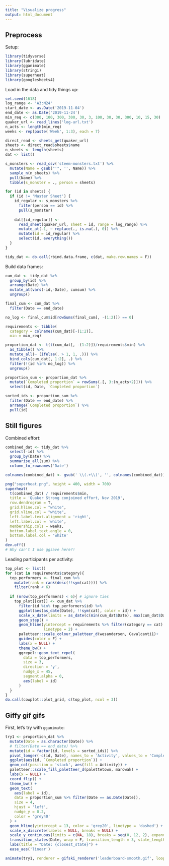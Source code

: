 ```yaml
---
title: "Visualize progress"
output: html_document
---
```


## Preprocess
Setup:
```r
library(tidyverse)
library(lubridate)
library(gganimate)
library(stringi)
library(superheat)
library(googlesheets4)
```


Load in the data and tidy things up:
```r
set.seed(1618)
log_range <- 'A3:N24'
start_date <- as.Date('2019-11-04')
end_date <- as.Date('2019-11-24')
min_req <- c(300, 100, 300, 300, 30, 3, 100, 30, 30, 300, 10, 15, 30)
quaker_url <- read_lines('log-url.txt')
n_acts <- length(min_req)
weeks <- rep(paste('Week', 1:3), each = 7)

direct_read <- sheets_get(quaker_url)
sheets <- direct_read$sheets$name
n_sheets <- length(sheets)
dat <- list()

s_monsters <- read_csv('steem-monsters.txt') %>% 
  mutate(Name = gsub("'", '', Name)) %>%
  sample_n(n_sheets) %>% 
  pull(Name) %>% 
  tibble(s_monster = ., person = sheets)

for (id in sheets) {
  if (id != 'Master Sheet') {
    id_regular <- s_monsters %>% 
      filter(person == id) %>% 
      pull(s_monster)
      
    dat[[id_regular]] <-
      read_sheet(quaker_url, sheet = id, range = log_range) %>% 
      mutate_at(-1, ~ replace(., is.na(.), 0)) %>%
      mutate(id = id_regular) %>%
      select(id, everything())
  }
}

tidy_dat <- do.call(rbind.data.frame, c(dat, make.row.names = F))
```

Build data frames:
```r
cum_dat <- tidy_dat %>%
  group_by(id) %>%
  arrange(Date) %>%
  mutate_at(vars(-id,-Date), cumsum) %>%
  ungroup()

final_cum <- cum_dat %>% 
  filter(Date == end_date)

no_log <- final_cum$id[rowSums(final_cum[, -(1:2)]) == 0]

requirements <- tibble(
  category = colnames(cum_dat)[-(1:2)],
  min = min_req)

proportion_dat <- t(t(cum_dat[, -(1:2)])/requirements$min) %>% 
  as_tibble() %>% 
  mutate_all(~ (ifelse(. > 1, 1, .))) %>% 
  bind_cols(cum_dat[, 1:2], .) %>% 
  filter(!(id %in% no_log)) %>% 
  ungroup()

proportion_sum <- proportion_dat %>% 
  mutate(`Completed proportion` = rowSums(.[, 3:(n_acts+2)])) %>% 
  select(id, Date, `Completed proportion`)

sorted_ids <- proportion_sum %>%
  filter(Date == end_date) %>% 
  arrange(`Completed proportion`) %>% 
  pull(id)
```


## Still figures

Combined effort:

```r
combined_dat <- tidy_dat %>% 
  select(-id) %>% 
  group_by(Date) %>% 
  summarise_all(sum) %>% 
  column_to_rownames('Date')

colnames(combined_dat) <- gsub(' \\(.+\\)', '', colnames(combined_dat))

png("superheat.png", height = 400, width = 700)
superheat(
  t(combined_dat) / requirements$min,
  title = 'Quaker Strong conjoined effort, Nov 2019',
  row.dendrogram = T,
  grid.hline.col = "white",
  grid.vline.col = "white",
  left.label.text.alignment = 'right',
  left.label.col = 'white',
  membership.cols = weeks,
  bottom.label.text.angle = 0,
  bottom.label.col = 'white'
)
dev.off()
# Why can't I use ggsave here?!
```


Leading participants per activity:
```r
top_plot <- list()
for (cat in requirements$category){
  top_performers <- final_cum %>% 
    mutate(rank = rank(desc(!!sym(cat)))) %>% 
    filter(rank < 6)
  
  if (nrow(top_performers) < 6){ # ignore ties
    top_plot[[cat]] <- cum_dat %>% 
      filter(id %in% top_performers$id) %>%
      ggplot(aes(as_date(Date), !!sym(cat), color = id)) +
      scale_x_date(limits = as_date(c(min(cum_dat$Date), max(cum_dat$Date) + 4*10^5))) +
      geom_step() +
      geom_hline(yintercept = requirements %>% filter(category == cat) %>% pull(min),
                 linetype = 2) +
      paletteer::scale_colour_paletteer_d(wesanderson, Cavalcanti1)+
      guides(color = F) +
      labs(x = NULL) +
      theme_bw() +
      ggrepel::geom_text_repel(
        data = top_performers,
        size = 3,
        direction = 'y',
        nudge_x = 45,
        segment.alpha = 0,
        aes(label = id)
      ) 
  }
}
do.call(cowplot::plot_grid, c(top_plot, ncol = 3))
```





## Giffy gif gifs

First, let's try with `gganimate`:

```r
try1 <- proportion_dat %>%
  mutate(Date = as.character(Date)) %>%
  # filter(Date == end_date) %>%
  mutate(id = factor(id, levels = sorted_ids)) %>%
  pivot_longer(-c(id, Date), names_to = 'Activity', values_to = 'Completed proportion') %>%
  ggplot(aes(id, `Completed proportion`)) +
  geom_col(position = 'stack', aes(fill = Activity)) +
  paletteer::scale_fill_paletteer_d(palettetown, marowak) +
  labs(x = NULL) +
  coord_flip() +
  theme_bw() +
  geom_text(
    aes(label = id),
    data = proportion_sum %>% filter(Date == as.Date(Date)),
    size = 4,
    hjust = 'left',
    nudge_y = 0.2,
    color = 'grey40'
  ) +
  geom_hline(yintercept = 13, color = 'grey20', linetype = 'dashed') +
  scale_x_discrete(labels = NULL, breaks = NULL) +
  scale_y_continuous(limits = c(NA, 18), breaks = seq(0, 12, 2), expand = c(0, 0)) +
  transition_states(Date, wrap = F, transition_length = 3, state_length = 0) +
  labs(title = "Date: {closest_state}") +
  ease_aes('linear')

animate(try1, renderer = gifski_renderer('leaderboard-smooth.gif', loop = F))

```


